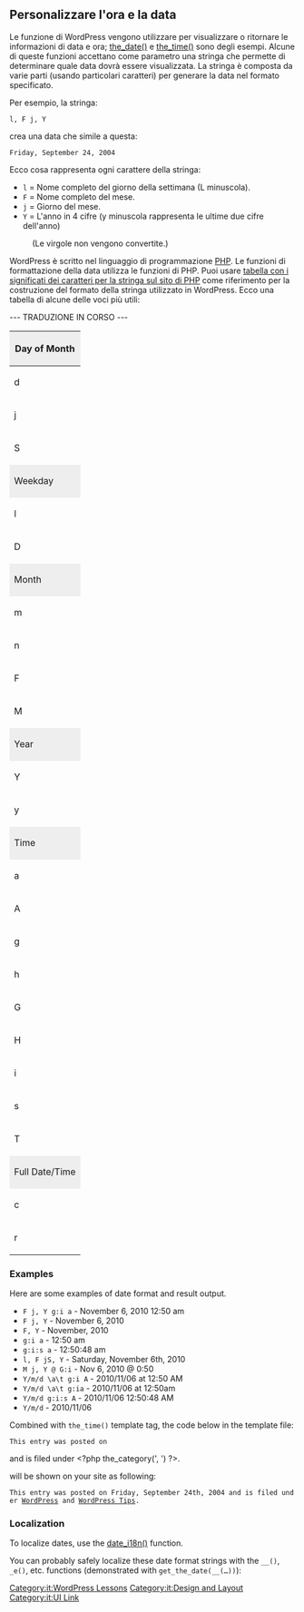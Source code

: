 {{Languages|
{{en|Formatting Date and Time}}
{{ja|Formatting Date and Time}}
{{pt-br|Formatando Data e Hora}}
{{ru|Форматирование даты и времени}}
{{zh-cn|自定义时间和日期格式}}
{{zh-tw|自訂時間和日期}}
{{it|Formattando Data e Ora}}
}}

==Personalizzare l'ora e la data==

Le funzione di WordPress vengono utilizzare per visualizzare o ritornare le informazioni di data e ora; [[Template Tags/the date|the_date()]] e [[Template Tags/the time|the_time()]] sono degli esempi. Alcune di queste funzioni accettano come parametro una stringa che permette di determinare quale data dovrà essere visualizzata. La stringa è composta da varie parti (usando particolari caratteri) per generare la data nel formato specificato.


Per esempio, la stringa:

 l, F j, Y

crea una data che simile a questa: 

 Friday, September 24, 2004

Ecco cosa rappresenta ogni carattere della stringa:

* <code>l</code> = Nome completo del giorno della settimana (L minuscola).
* <code>F</code> = Nome completo del mese.
* <code>j</code> = Giorno del mese.
* <code>Y</code> = L'anno in 4 cifre (y minuscola rappresenta le ultime due cifre dell'anno)
: (Le virgole non vengono convertite.)

WordPress è scritto nel linguaggio di programmazione [[Glossary#PHP|PHP]]. Le funzioni di formattazione della data utilizza le funzioni di PHP. Puoi usare [http://php.net/date tabella con i significati dei caratteri per la stringa sul sito di PHP] come riferimento per la costruzione del formato della stringa utilizzato in WordPress. Ecco una tabella di alcune delle voci più utili:


--- TRADUZIONE IN CORSO ---


{| class="widefat"
|- 
! style="background:#eee" colspan="3" | Day of Month
|-
| d
| Numeric, with leading zeros
| 01&ndash;31
|-
| j
| Numeric, without leading zeros
| 1&ndash;31
|-
| S
| The English suffix for the day of the month
| st, nd or th in the 1st, 2nd or 15th.
|- 
! style="background:#eee" colspan="3" | Weekday
|-
| l
| Full name &nbsp;(lowercase 'L')
| Sunday &ndash; Saturday
|-
| D
| Three letter name
| Mon &ndash; Sun
|- 
! style="background:#eee" colspan="3" | Month
|-
| m
| Numeric, with leading zeros
| 01&ndash;12
|-
| n
| Numeric, without leading zeros
| 1&ndash;12
|-
| F
| Textual full
| January &ndash; December
|-
| M
| Textual three letters
| Jan - Dec
|- 
! style="background:#eee" colspan="3" | Year
|-
| Y
| Numeric, 4 digits
| Eg., 1999, 2003
|-
| y
| Numeric, 2 digits
| Eg., 99, 03
|- 
! style="background:#eee" colspan="3" | Time
|-
| a
| Lowercase
| am, pm
|-
| A
| Uppercase
| AM, PM
|-
| g
| Hour, 12-hour, without leading zeros
| 1&ndash;12
|-
| h
| Hour, 12-hour, with leading zeros
| 01&ndash;12
|-
| G
| Hour, 24-hour, without leading zeros
| 0-23
|-
| H
| Hour, 24-hour, with leading zeros
| 00-23
|-
| i
| Minutes, with leading zeros
| 00-59
|-
| s
| Seconds, with leading zeros
| 00-59
|-
| T
| Timezone abbreviation
| Eg., EST, MDT ...
|- 
! style="background:#eee" colspan="3" | Full Date/Time
|-
| c
| ISO 8601
| 2004-02-12T15:19:21+00:00
|-
| r
| RFC 2822
| Thu, 21 Dec 2000 16:01:07 +0200
|}

===Examples===

Here are some examples of date format and result output.

* <code>F j, Y g:i a</code> - November 6, 2010 12:50 am
* <code>F j, Y</code> - November 6, 2010
* <code>F, Y</code> - November, 2010
* <code>g:i a</code> - 12:50 am
* <code>g:i:s a</code> - 12:50:48 am
* <code>l, F jS, Y</code> - Saturday, November 6th, 2010
* <code>M j, Y @ G:i</code> - Nov 6, 2010 @ 0:50
* <code>Y/m/d \a\t g:i A</code> - 2010/11/06 at 12:50 AM
* <code>Y/m/d \a\t g:ia</code> - 2010/11/06 at 12:50am
* <code>Y/m/d g:i:s A</code> - 2010/11/06 12:50:48 AM
* <code>Y/m/d</code> - 2010/11/06

Combined with <code>the_time()</code> template tag, the code below in the template file:

 This entry was posted on <?php the_time('l, F jS, Y') ?> and is filed under <?php the_category(', ') ?>.

will be shown on your site as following:
 
 This entry was posted on Friday, September 24th, 2004 and is filed under <u>WordPress</u> and <u>WordPress Tips</u>.

===Localization===

To localize dates, use the [[Function_Reference/date_i18n|date_i18n()]] function.

You can probably safely localize these date format strings with the <code>__()</code>, <code>_e()</code>, etc. functions (demonstrated with <code>get_the_date(__(…))</code>):

[[Category:it:WordPress Lessons]]
[[Category:it:Design and Layout]]
[[Category:it:UI Link]]